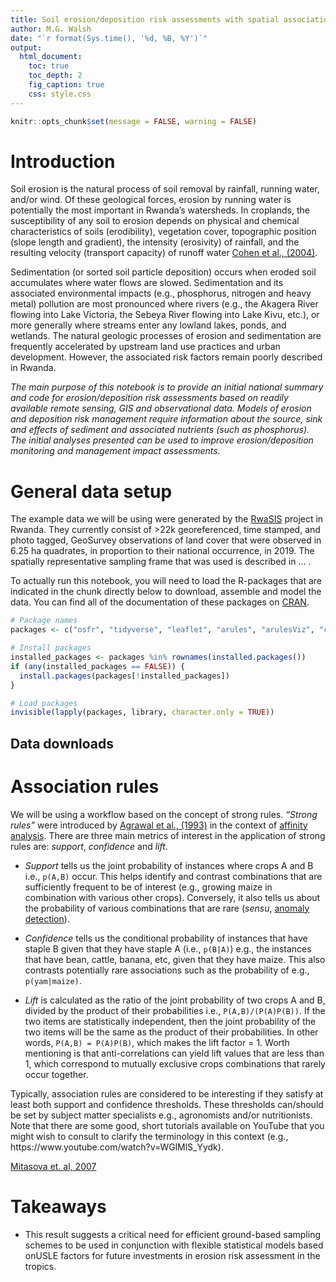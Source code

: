 ```yaml
---
title: Soil erosion/deposition risk assessments with spatial association rules
author: M.G. Walsh
date: "`r format(Sys.time(), '%d, %B, %Y')`"
output:
  html_document:
    toc: true
    toc_depth: 2
    fig_caption: true
    css: style.css
---
```


```r
knitr::opts_chunk$set(message = FALSE, warning = FALSE)
```

# Introduction

Soil erosion is the natural process of soil removal by rainfall, running water, and/or wind. Of these geological forces, erosion by running water is potentially the most important in Rwanda's watersheds. In croplands, the susceptibility of any soil to erosion depends on physical and chemical characteristics of soils (erodibility), vegetation cover, topographic position (slope length and gradient), the intensity (erosivity) of rainfall, and the resulting velocity (transport capacity) of runoff water [Cohen et al., (2004)](https://www.researchgate.net/publication/235936792_Empirical_reformulation_of_the_Universal_Soil_Loss_Equation_for_erosion_risk_assessment_in_a_tropical_watershed). 

Sedimentation (or sorted soil particle deposition) occurs when eroded soil accumulates where water flows are slowed. Sedimentation and its associated environmental impacts (e.g., phosphorus, nitrogen and heavy metal) pollution are most pronounced where rivers (e.g., the Akagera River flowing into Lake Victoria, the Sebeya River flowing into Lake Kivu, etc.), or more generally where streams enter any lowland lakes, ponds, and wetlands. The natural geologic processes of erosion and sedimentation are frequently accelerated by upstream land use practices and urban development. However, the associated risk factors remain poorly described in Rwanda.

*The main purpose of this notebook is to provide an initial national summary and code for erosion/deposition risk assessments based on readily available remote sensing, GIS and observational data. Models of erosion and deposition risk management require information about the source, sink and effects of sediment and associated nutrients (such as phosphorus). The initial analyses presented can be used to improve erosion/deposition monitoring and management impact assessments.*

# General data setup

The example data we will be using were generated by the [RwaSIS](https://doi.org/10.17605/OSF.IO/Y9ZUT) project in Rwanda. They currently consist of >22k georeferenced, time stamped, and photo tagged, GeoSurvey observations of land cover that were observed in 6.25 ha quadrates, in proportion to their national occurrence, in 2019. The spatially representative sampling frame that was used is described in ... .

To actually run this notebook, you will need to load the R-packages that are indicated in the chunk directly below to download, assemble and model the data. You can find all of the documentation of these packages on [CRAN](https://cran.r-project.org/).

```r
# Package names
packages <- c("osfr", "tidyverse", "leaflet", "arules", "arulesViz", "caret", "arulesCBA")

# Install packages
installed_packages <- packages %in% rownames(installed.packages())
if (any(installed_packages == FALSE)) {
  install.packages(packages[!installed_packages])
}

# Load packages
invisible(lapply(packages, library, character.only = TRUE))
```

## Data downloads



# Association rules

We will be using a workflow based on the concept of strong rules. *"Strong rules"* were introduced by [Agrawal et al., (1993)](https://dl.acm.org/doi/10.1145/170036.170072) in the context of [affinity analysis](https://en.wikipedia.org/wiki/Affinity_analysis). There are three main metrics of interest in the application of strong rules are: *support*, *confidence* and *lift*.

* *Support* tells us the joint probability of instances where crops A and B i.e., `p(A,B)` occur. This helps identify and contrast combinations that are sufficiently frequent to be of interest (e.g., growing maize in combination with various other crops). Conversely, it also tells us about the probability of various combinations that are rare (*sensu*, [anomaly detection](https://en.wikipedia.org/wiki/Anomaly_detection)).

* *Confidence* tells us the conditional probability of instances that have staple B given that they have staple A (i.e., `p(B|A)`) e.g., the instances that have bean, cattle, banana, etc, given that they have maize. This also contrasts potentially rare associations such as the probability of e.g., `p(yam|maize)`.

* *Lift* is calculated as the ratio of the joint probability of two crops A and B, divided by the product of their probabilities i.e., `P(A,B)/(P(A)P(B))`. If the two items are statistically independent, then the joint probability of the two items will be the same as the product of their probabilities. In other words, `P(A,B) = P(A)P(B)`, which makes the lift factor = 1. Worth mentioning is that anti-correlations can yield lift values that are less than 1, which correspond to mutually exclusive crops combinations that rarely occur together.

Typically, association rules are considered to be interesting if they satisfy at least both support and confidence thresholds. These thresholds can/should be set by subject matter specialists e.g., agronomists and/or nutritionists. Note that there are some good, short tutorials available on YouTube that you might wish to consult to clarify the terminology in this context (e.g., https://www.youtube.com/watch?v=WGlMlS_Yydk).

[Mitasova et. al, 2007](https://doi.org/10.1080/02693799608902101) 

# Takeaways

* This result suggests a critical need for efficient ground-based sampling schemes to be used in conjunction with flexible statistical models based onUSLE factors for future investments in erosion risk assessment in the tropics.
